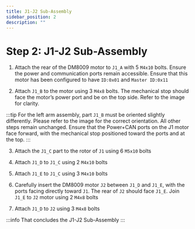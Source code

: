 ```yaml
---
title: J1-J2 Sub-Assembly
sidebar_position: 2
description: ""
---
```



# Step 2: J1-J2 Sub-Assembly

1. Attach the rear of the DM8009 motor to `J1_A` with 5 `M4x10` bolts. Ensure the power and communication ports remain accessible. Ensure that this motor has been configured to have `ID:0x01` and `Master ID:0x11`
<AssemblyGuideImage src="j1-j2/step1.png" alt="step1" width="40%" />

2. Attach `J1_B` to the motor using 3 `M4x8` bolts. The mechanical stop should face the motor’s power port and be on the top side. Refer to the image for clarity.
<AssemblyGuideImage src="j1-j2/step2.png" alt="step2" width="40%" />

:::tip
For the left arm assembly, part `J1_B` must be oriented slightly differently. Please refer to the image for the correct orientation. All other steps remain unchanged. Ensure that the Power+CAN ports on the J1 motor face forward, with the mechanical stop positioned toward the ports and at the top.
<AssemblyGuideImage src="j1-j2/assembly.png" alt="assembly" width="100%" />
:::

3. Attach the `J1_C` part to the rotor of `J1` using 6 `M5x10` bolts
<AssemblyGuideImage src="j1-j2/step3.png" alt="step4" width="40%" />

4. Attach `J1_D` to `J1_C` using 2 `M4x10` bolts
<AssemblyGuideImage src="j1-j2/step4.png" alt="step5" width="40%" />

5. Attach `J1_E` to `J1_C` using 3 `M4x10` bolts
<AssemblyGuideImage src="j1-j2/step5.png" alt="step6" width="40%" />

6. Carefully insert the DM8009 motor `J2` between `J1_D` and `J1_E`, with the ports facing directly toward `J1`. The rear of `J2` should face `J1_E`. Join `J1_E` to `J2` motor using 2 `M4x8` bolts
<AssemblyGuideImage src="j1-j2/step6.png" alt="step7" width="60%" />

7. Attach `J1_D` to `J2` using 3 `M4x8` bolts
<AssemblyGuideImage src="j1-j2/step7.png" alt="step8" width="60%" />

:::info
That concludes the J1-J2 Sub-Assembly
<AssemblyGuideImage src="j1-j2/conclusion.png" alt="conclusion" width="60%" />
:::

